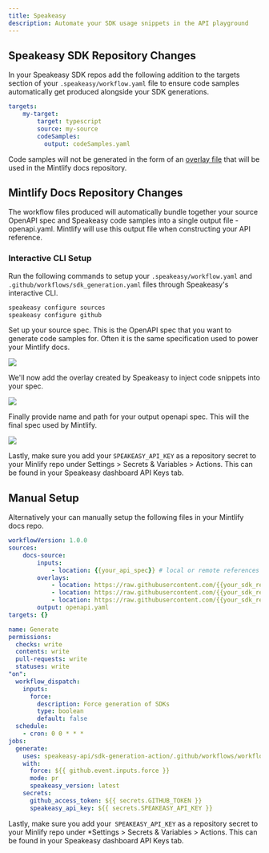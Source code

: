 ```yaml
---
title: Speakeasy
description: Automate your SDK usage snippets in the API playground
---
```


## Speakeasy SDK Repository Changes

In your Speakeasy SDK repos add the following addition to the targets section of your `.speakeasy/workflow.yaml` file to ensure code samples automatically get produced alongside your SDK generations.

```yaml .speakeasy/workflow.yaml
targets:
    my-target:
        target: typescript
        source: my-source
        codeSamples:
          output: codeSamples.yaml
```

Code samples will not be generated in the form of an [overlay file](https://www.speakeasyapi.dev/openapi/overlays) that will be used in the Mintlify docs repository.

## Mintlify Docs Repository Changes

The workflow files produced will automatically bundle together your source OpenAPI spec and Speakeasy code samples into a single output file - openapi.yaml. Mintlify will use this output file when constructing your API reference. 

### Interactive CLI Setup

Run the following commands to setup your `.speakeasy/workflow.yaml` and `.github/workflows/sdk_generation.yaml` files through Speakeasy's interactive CLI.

```bash
speakeasy configure sources
speakeasy configure github
```

Set up your source spec. This is the OpenAPI spec that you want to generate code samples for. Often it is the same specification used to power your Mintlify docs.

![](/images/1.webp)

We'll now add the overlay created by Speakeasy to inject code snippets into your spec.

![](/images/2.webp)

Finally provide name and path for your output openapi spec. This will the final spec used by Mintlify.

![](/images/3.webp)

Lastly, make sure you add your `SPEAKEASY_API_KEY` as a repository secret to your Minlify repo under Settings > Secrets & Variables > Actions. This can be found in your Speakeasy dashboard API Keys tab.

## Manual Setup

Alternatively your can manually setup the following files in your Mintlify docs repo.


```yaml .speakeasy/workflow.yaml
workflowVersion: 1.0.0
sources:
    docs-source:
        inputs:
            - location: {{your_api_spec}} # local or remote references supported
        overlays:
            - location: https://raw.githubusercontent.com/{{your_sdk_repo_1}}/codeSamples.yaml
            - location: https://raw.githubusercontent.com/{{your_sdk_repo_2}}/codeSamples.yaml
            - location: https://raw.githubusercontent.com/{{your_sdk_repo_3}}/codeSamples.yaml
        output: openapi.yaml
targets: {}
```

```yaml .speakeasy/workflows/sdk_generation.yaml
name: Generate
permissions:
  checks: write
  contents: write
  pull-requests: write
  statuses: write
"on":
  workflow_dispatch:
    inputs:
      force:
        description: Force generation of SDKs
        type: boolean
        default: false
  schedule:
    - cron: 0 0 * * *
jobs:
  generate:
    uses: speakeasy-api/sdk-generation-action/.github/workflows/workflow-executor.yaml@v15
    with:
      force: ${{ github.event.inputs.force }}
      mode: pr
      speakeasy_version: latest
    secrets:
      github_access_token: ${{ secrets.GITHUB_TOKEN }}
      speakeasy_api_key: ${{ secrets.SPEAKEASY_API_KEY }}
```

Lastly, make sure you add your` SPEAKEASY_API_KEY` as a repository secret to your Minlify repo under *Settings > Secrets & Variables > Actions. This can be found in your Speakeasy dashboard API Keys tab.

